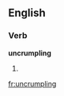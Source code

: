 ==English==

===Verb===
'''uncrumpling'''

# {{third-person singular of|uncrumple}}

[[fr:uncrumpling]]